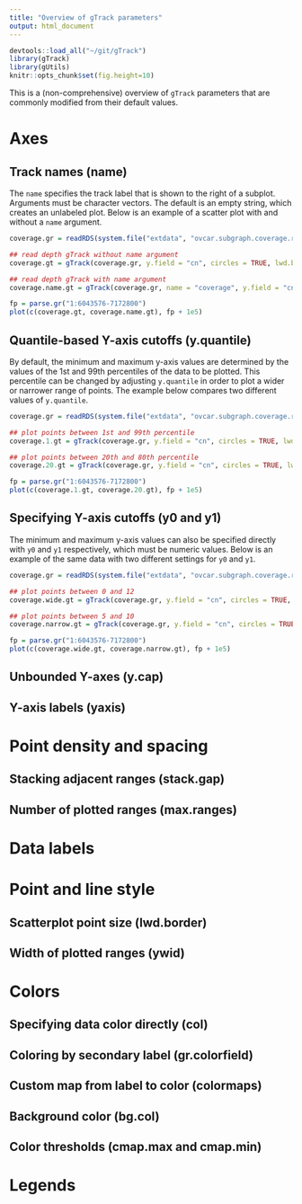 ```yaml
---
title: "Overview of gTrack parameters"
output: html_document
---
```


```r
devtools::load_all("~/git/gTrack")
library(gTrack)
library(gUtils)
knitr::opts_chunk$set(fig.height=10)
```

This is a (non-comprehensive) overview of `gTrack` parameters that are commonly modified from their default values.

# Axes

## Track names (name)

The `name` specifies the track label that is shown to the right of a subplot. Arguments must be character vectors. The default is an empty string, which creates an unlabeled plot. Below is an example of a scatter plot with and without a `name` argument.

```r
coverage.gr = readRDS(system.file("extdata", "ovcar.subgraph.coverage.rds", package = "gTrack"))

## read depth gTrack without name argument
coverage.gt = gTrack(coverage.gr, y.field = "cn", circles = TRUE, lwd.border = 0.2, y0 = 0, y1 = 12)

## read depth gTrack with name argument
coverage.name.gt = gTrack(coverage.gr, name = "coverage", y.field = "cn", circles = TRUE, lwd.border = 0.2, y0 = 0, y1 = 12)

fp = parse.gr("1:6043576-7172800")
plot(c(coverage.gt, coverage.name.gt), fp + 1e5)
```

## Quantile-based Y-axis cutoffs (y.quantile)

By default, the minimum and maximum y-axis values are determined by the values of the 1st and 99th percentiles of the data to be plotted. This percentile can be changed by adjusting `y.quantile` in order to plot a wider or narrower range of points. The example below compares two different values of `y.quantile`.

```r
coverage.gr = readRDS(system.file("extdata", "ovcar.subgraph.coverage.rds", package = "gTrack"))

## plot points between 1st and 99th percentile
coverage.1.gt = gTrack(coverage.gr, y.field = "cn", circles = TRUE, lwd.border = 0.2, y.quantile = 0.01)

## plot points between 20th and 80th percentile
coverage.20.gt = gTrack(coverage.gr, y.field = "cn", circles = TRUE, lwd.border = 0.2, y.quantile = 0.2)

fp = parse.gr("1:6043576-7172800")
plot(c(coverage.1.gt, coverage.20.gt), fp + 1e5)
```

## Specifying Y-axis cutoffs (y0 and y1)

The minimum and maximum y-axis values can also be specified directly with `y0` and `y1` respectively, which must be numeric values. Below is an example of the same data with two different settings for `y0` and `y1`.

```r
coverage.gr = readRDS(system.file("extdata", "ovcar.subgraph.coverage.rds", package = "gTrack"))

## plot points between 0 and 12
coverage.wide.gt = gTrack(coverage.gr, y.field = "cn", circles = TRUE, lwd.border = 0.2, y0 = 0, y1 = 12)

## plot points between 5 and 10
coverage.narrow.gt = gTrack(coverage.gr, y.field = "cn", circles = TRUE, lwd.border = 0.2, y0 = 5, y1 = 10)

fp = parse.gr("1:6043576-7172800")
plot(c(coverage.wide.gt, coverage.narrow.gt), fp + 1e5)
```

## Unbounded Y-axes (y.cap)

## Y-axis labels (yaxis)

# Point density and spacing

## Stacking adjacent ranges (stack.gap)

## Number of plotted ranges (max.ranges)

# Data labels

# Point and line style

## Scatterplot point size (lwd.border)

## Width of plotted ranges (ywid)

# Colors

## Specifying data color directly (col)

## Coloring by secondary label (gr.colorfield)

## Custom map from label to color (colormaps)

## Background color (bg.col)

## Color thresholds (cmap.max and cmap.min)

# Legends
